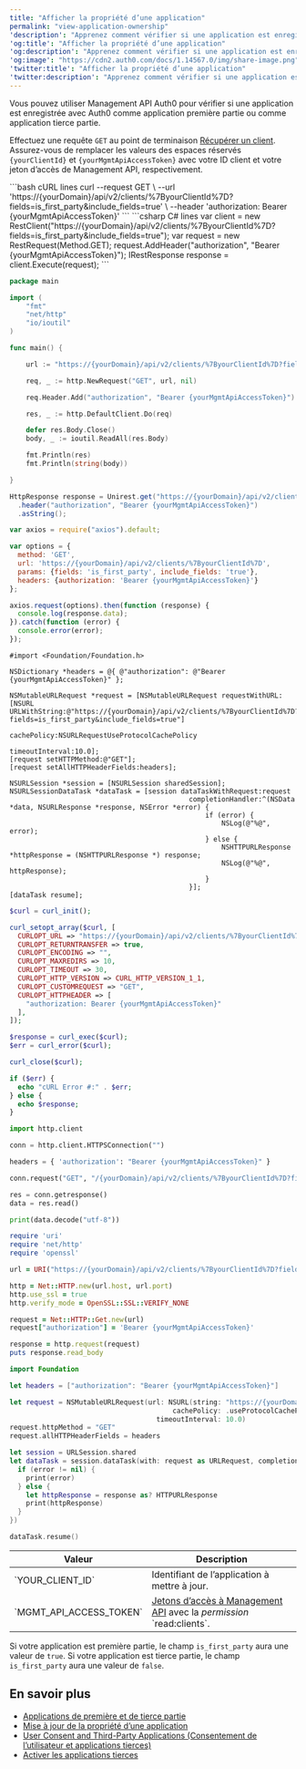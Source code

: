 ```yaml
---
title: "Afficher la propriété d’une application"
permalink: "view-application-ownership"
'description': "Apprenez comment vérifier si une application est enregistrée auprès d’Auth0 en tant qu’application première ou tierce partie à l’aide de Management API Auth0."
'og:title': "Afficher la propriété d’une application"
'og:description': "Apprenez comment vérifier si une application est enregistrée auprès d’Auth0 en tant qu’application première ou tierce partie à l’aide de Management API Auth0."
'og:image': "https://cdn2.auth0.com/docs/1.14567.0/img/share-image.png"
'twitter:title': "Afficher la propriété d’une application"
'twitter:description': "Apprenez comment vérifier si une application est enregistrée auprès d’Auth0 en tant qu’application première ou tierce partie à l’aide de Management API Auth0."
---
```


Vous pouvez utiliser Management API Auth0 pour vérifier si une application est enregistrée avec Auth0 comme application première partie ou comme application tierce partie.

Effectuez une requête `GET` au point de terminaison [Récupérer un client](/docs/fr-ca/api/management/v2#!/Clients/get_clients_by_id). Assurez-vous de remplacer les valeurs des espaces réservés `{yourClientId}`
et `{yourMgmtApiAccessToken}` avec votre ID client et votre jeton d’accès de <Tooltip href="/docs/fr-ca/glossary?term=management-api" tip="Management API
Un produit permettant aux clients d’effectuer des tâches administratives." cta="Voir le glossaire">Management API</Tooltip>, respectivement.

<CodeGroup>
```bash cURL lines
curl --request GET \
  --url 'https://{yourDomain}/api/v2/clients/%7ByourClientId%7D?fields=is_first_party&include_fields=true' \
  --header 'authorization: Bearer {yourMgmtApiAccessToken}'
```
```csharp C# lines
var client = new RestClient("https://{yourDomain}/api/v2/clients/%7ByourClientId%7D?fields=is_first_party&include_fields=true");
var request = new RestRequest(Method.GET);
request.AddHeader("authorization", "Bearer {yourMgmtApiAccessToken}");
IRestResponse response = client.Execute(request);
```

```go Go lines
package main

import (
	"fmt"
	"net/http"
	"io/ioutil"
)

func main() {

	url := "https://{yourDomain}/api/v2/clients/%7ByourClientId%7D?fields=is_first_party&include_fields=true"

	req, _ := http.NewRequest("GET", url, nil)

	req.Header.Add("authorization", "Bearer {yourMgmtApiAccessToken}")

	res, _ := http.DefaultClient.Do(req)

	defer res.Body.Close()
	body, _ := ioutil.ReadAll(res.Body)

	fmt.Println(res)
	fmt.Println(string(body))

}
```
```java Java lines
HttpResponse response = Unirest.get("https://{yourDomain}/api/v2/clients/%7ByourClientId%7D?fields=is_first_party&include_fields=true")
  .header("authorization", "Bearer {yourMgmtApiAccessToken}")
  .asString();
```

```javascript Node.JS lines
var axios = require("axios").default;

var options = {
  method: 'GET',
  url: 'https://{yourDomain}/api/v2/clients/%7ByourClientId%7D',
  params: {fields: 'is_first_party', include_fields: 'true'},
  headers: {authorization: 'Bearer {yourMgmtApiAccessToken}'}
};

axios.request(options).then(function (response) {
  console.log(response.data);
}).catch(function (error) {
  console.error(error);
});
```
```obj-c Obj-C lines
#import <Foundation/Foundation.h>

NSDictionary *headers = @{ @"authorization": @"Bearer {yourMgmtApiAccessToken}" };

NSMutableURLRequest *request = [NSMutableURLRequest requestWithURL:[NSURL URLWithString:@"https://{yourDomain}/api/v2/clients/%7ByourClientId%7D?fields=is_first_party&include_fields=true"]
                                                       cachePolicy:NSURLRequestUseProtocolCachePolicy
                                                   timeoutInterval:10.0];
[request setHTTPMethod:@"GET"];
[request setAllHTTPHeaderFields:headers];

NSURLSession *session = [NSURLSession sharedSession];
NSURLSessionDataTask *dataTask = [session dataTaskWithRequest:request
                                            completionHandler:^(NSData *data, NSURLResponse *response, NSError *error) {
                                                if (error) {
                                                    NSLog(@"%@", error);
                                                } else {
                                                    NSHTTPURLResponse *httpResponse = (NSHTTPURLResponse *) response;
                                                    NSLog(@"%@", httpResponse);
                                                }
                                            }];
[dataTask resume];
```

```php PHP lines
$curl = curl_init();

curl_setopt_array($curl, [
  CURLOPT_URL => "https://{yourDomain}/api/v2/clients/%7ByourClientId%7D?fields=is_first_party&include_fields=true",
  CURLOPT_RETURNTRANSFER => true,
  CURLOPT_ENCODING => "",
  CURLOPT_MAXREDIRS => 10,
  CURLOPT_TIMEOUT => 30,
  CURLOPT_HTTP_VERSION => CURL_HTTP_VERSION_1_1,
  CURLOPT_CUSTOMREQUEST => "GET",
  CURLOPT_HTTPHEADER => [
    "authorization: Bearer {yourMgmtApiAccessToken}"
  ],
]);

$response = curl_exec($curl);
$err = curl_error($curl);

curl_close($curl);

if ($err) {
  echo "cURL Error #:" . $err;
} else {
  echo $response;
}
```
```python Python lines
import http.client

conn = http.client.HTTPSConnection("")

headers = { 'authorization': "Bearer {yourMgmtApiAccessToken}" }

conn.request("GET", "/{yourDomain}/api/v2/clients/%7ByourClientId%7D?fields=is_first_party&include_fields=true", headers=headers)

res = conn.getresponse()
data = res.read()

print(data.decode("utf-8"))
```

```ruby Ruby lines
require 'uri'
require 'net/http'
require 'openssl'

url = URI("https://{yourDomain}/api/v2/clients/%7ByourClientId%7D?fields=is_first_party&include_fields=true")

http = Net::HTTP.new(url.host, url.port)
http.use_ssl = true
http.verify_mode = OpenSSL::SSL::VERIFY_NONE

request = Net::HTTP::Get.new(url)
request["authorization"] = 'Bearer {yourMgmtApiAccessToken}'

response = http.request(request)
puts response.read_body
```
```swift Swift lines
import Foundation

let headers = ["authorization": "Bearer {yourMgmtApiAccessToken}"]

let request = NSMutableURLRequest(url: NSURL(string: "https://{yourDomain}/api/v2/clients/%7ByourClientId%7D?fields=is_first_party&include_fields=true")! as URL,
                                        cachePolicy: .useProtocolCachePolicy,
                                    timeoutInterval: 10.0)
request.httpMethod = "GET"
request.allHTTPHeaderFields = headers

let session = URLSession.shared
let dataTask = session.dataTask(with: request as URLRequest, completionHandler: { (data, response, error) -> Void in
  if (error != nil) {
    print(error)
  } else {
    let httpResponse = response as? HTTPURLResponse
    print(httpResponse)
  }
})

dataTask.resume()
```
</CodeGroup>

<table class="table"><thead>
<tr>
<th>Valeur</th>
<th>Description</th>
</tr>
</thead>
<tbody>
<tr>
<td>`YOUR_CLIENT_ID`</td>
<td>Identifiant de l’application à mettre à jour.</td>
</tr>
<tr>
<td>`MGMT_API_ACCESS_TOKEN`</td>
<td><a href="/docs/fr-ca/api/management/v2/tokens">Jetons d’accès à Management API</a> avec la <dfn id="react-containers-DefinitionTooltip-1"><span class="tooltip-portal-underlined-word" data-react-universal-portal="">permission</span></dfn> `read:clients`.</td>
</tr>
</tbody>
</table>

Si votre application est première partie, le champ `is_first_party` aura une valeur de `true`. Si votre application est tierce partie, le champ `is_first_party` aura une valeur de `false`.

## En savoir plus

* [Applications de première et de tierce partie](/docs/fr-ca/get-started/applications/confidential-and-public-applications/first-party-and-third-party-applications)
* [Mise à jour de la propriété d’une application](/docs/fr-ca/get-started/applications/confidential-and-public-applications/update-application-ownership)
* [User Consent and Third-Party Applications (Consentement de l’utilisateur et applications tierces)](/docs/fr-ca/get-started/applications/confidential-and-public-applications/user-consent-and-third-party-applications)
* [Activer les applications tierces](/docs/fr-ca/get-started/applications/confidential-and-public-applications/enable-third-party-applications)